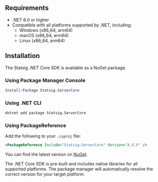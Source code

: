 ## Requirements

- .NET 6.0 or higher
- Compatible with all platforms supported by .NET, including:
  - Windows (x86_64, arm64)
  - macOS (x86_64, arm64)
  - Linux (x86_64, arm64)

## Installation

The Statsig .NET Core SDK is available as a NuGet package.

### Using Package Manager Console

```powershell
Install-Package Statsig.ServerCore
```

### Using .NET CLI

```bash
dotnet add package Statsig.ServerCore
```

### Using PackageReference

Add the following to your `.csproj` file:

```xml
<PackageReference Include="Statsig.ServerCore" Version="X.X.X" />
```

You can find the latest version on [NuGet](https://www.nuget.org/packages/Statsig.ServerCore/).

The .NET Core SDK is pre-built and includes native libraries for all supported platforms. The package manager will automatically resolve the correct version for your target platform.
